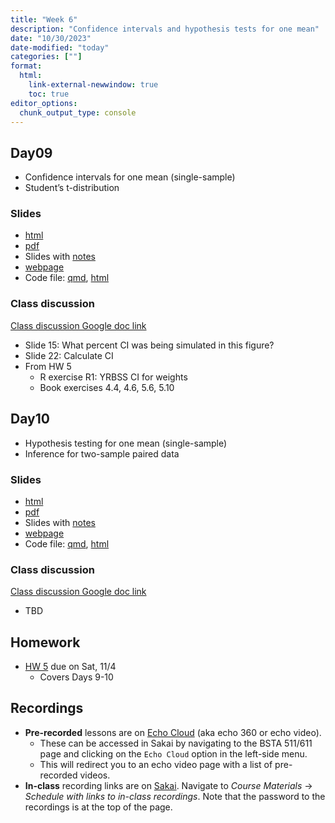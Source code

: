 ```yaml
---
title: "Week 6"
description: "Confidence intervals and hypothesis tests for one mean"
date: "10/30/2023"
date-modified: "today"
categories: [""]
format: 
  html:
    link-external-newwindow: true
    toc: true
editor_options: 
  chunk_output_type: console
---
```



## Day09 

* Confidence intervals for one mean (single-sample)
* Student's t-distribution

### Slides

* [html](../slides/Day09_bsta511.qmd)
* [pdf](https://drive.google.com/file/d/1JTvblZDbEDiS3loc1BeM7QJaxz7dgpQl/view?usp=sharing)
* Slides with [notes](https://drive.google.com/file/d/1JVa-L-Er4vKVEy0q_NbDvR8kYqzL14ww/view?usp=sharing)
* [webpage](../slides_md/Day09_bsta511_md.qmd)
* Code file: [qmd](https://github.com/niederhausen/BSTA_511_F23/blob/main/slides_code/Day09_bsta511_code.qmd), [html](../slides_code/Day09_bsta511_code.qmd)


### Class discussion

[Class discussion Google doc link](https://docs.google.com/document/d/1m_sOZWZHlnL89N60RyfdFG6wphcEpofLevd2kMc1wYc/edit?usp=sharing)

* Slide 15: What percent CI was being simulated in this figure?
* Slide 22: Calculate CI
* From HW 5
    * R exercise R1: YRBSS CI for weights
    * Book exercises 4.4, 4.6, 5.6, 5.10


## Day10    

* Hypothesis testing for one mean (single-sample)
* Inference for two-sample paired data


### Slides

* [html](../slides/Day10_bsta511.qmd)
* [pdf]()
* Slides with [notes]()
* [webpage](../slides_md/Day10_bsta511_md.qmd)
* Code file: [qmd](https://github.com/niederhausen/BSTA_511_F23/blob/main/slides_code/Day10_bsta511_code.qmd), [html](../slides_code/Day10_bsta511_code.qmd)

### Class discussion

[Class discussion Google doc link](https://docs.google.com/document/d/1m_sOZWZHlnL89N60RyfdFG6wphcEpofLevd2kMc1wYc/edit?usp=sharing)

* TBD

## Homework

* [HW 5](../homework/HW_5_F23_bsta511.qmd) due on Sat, 11/4
    * Covers Days 9-10



## Recordings

* __Pre-recorded__ lessons are on [Echo Cloud](https://echo360.org/section/4a58d645-5753-4e4f-b962-f8825f59baba/home) (aka echo 360 or echo video).
    * These can be accessed in Sakai by navigating to the BSTA 511/611 page and clicking on the `Echo Cloud` option in the left-side menu. 
    * This will redirect you to an echo video page with a list of pre-recorded videos.
* __In-class__ recording links are on [Sakai](https://sakai.ohsu.edu/portal/site/BSTA-511-1-AA-F23/tool/1f70eae0-e36a-4052-9247-69c6917e6b73/). Navigate to _Course Materials_ -> _Schedule with links to in-class recordings_. Note that the password to the recordings is at the top of the page.  
